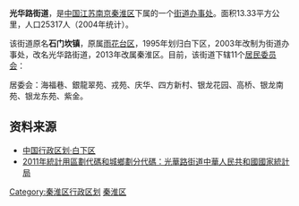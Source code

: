 '''光华路街道'''，是[[中国|中国]][[江苏|江苏]][[南京|南京]][[秦淮区|秦淮区]]下属的一个[[街道办事处|街道办事处]]。面积13.33平方公里，人口25317人（2004年统计）。

该街道原名'''石门坎镇'''，原属[[雨花台区|雨花台区]]，1995年划归白下区，2003年改制为街道办事处，改名光华路街道，2013年改属秦淮区。目前，该街道下辖11个[[居民委员会|居民委员会]]：

居委会：海福巷、銀龍翠苑、戎苑、庆华、四方新村、银龙花园、高桥、银龙南苑、银龙东苑、紫金。

==资料来源==
*[https://web.archive.org/web/20061127160730/http://www.xzqh.org/quhua/32js/0103bx.htm 中国行政区划·白下区]
*[http://www.stats.gov.cn/tjbz/cxfldm/2011/32/01/03/320103008.html 2011年統計用區劃代碼和城鄉劃分代碼：光華路街道]{{dead link|date=2017年11月 |bot=InternetArchiveBot |fix-attempted=yes }}[[中華人民共和國國家統計局|中華人民共和國國家統計局]]

{{Nanjing stub}}
{{南京市秦淮区行政区划}}

[[Category:秦淮区行政区划|Category:秦淮区行政区划]]
[[Category:南京市街道|秦淮区]]